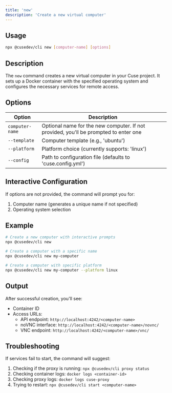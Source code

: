 ```yaml
---
title: 'new'
description: 'Create a new virtual computer'
---
```


## Usage

```bash
npx @cusedev/cli new [computer-name] [options]
```

## Description

The `new` command creates a new virtual computer in your Cuse project. It sets up a Docker container with the specified operating system and configures the necessary services for remote access.

## Options

| Option | Description |
| --- | --- |
| `computer-name` | Optional name for the new computer. If not provided, you'll be prompted to enter one |
| `--template` | Computer template (e.g., 'ubuntu') |
| `--platform` | Platform choice (currently supports: 'linux') |
| `--config` | Path to configuration file (defaults to 'cuse.config.yml') |

## Interactive Configuration

If options are not provided, the command will prompt you for:
1. Computer name (generates a unique name if not specified)
2. Operating system selection

## Example

```bash
# Create a new computer with interactive prompts
npx @cusedev/cli new

# Create a computer with a specific name
npx @cusedev/cli new my-computer

# Create a computer with specific platform
npx @cusedev/cli new my-computer --platform linux
```

## Output

After successful creation, you'll see:
- Container ID
- Access URLs:
  - API endpoint: `http://localhost:4242/<computer-name>`
  - noVNC interface: `http://localhost:4242/<computer-name>/novnc/`
  - VNC endpoint: `http://localhost:4242/<computer-name>/vnc/`

## Troubleshooting

If services fail to start, the command will suggest:
1. Checking if the proxy is running: `npx @cusedev/cli proxy status`
2. Checking container logs: `docker logs <container-id>`
3. Checking proxy logs: `docker logs cuse-proxy`
4. Trying to restart: `npx @cusedev/cli start <computer-name>`
